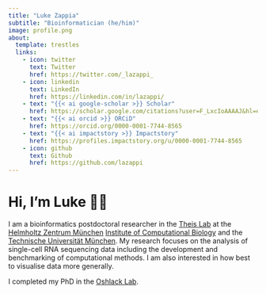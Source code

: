 ```yaml
---
title: "Luke Zappia"
subtitle: "Bioinformatician (he/him)"
image: profile.png
about:
  template: trestles
  links:
    - icon: twitter
      text: Twitter
      href: https://twitter.com/_lazappi_
    - icon: linkedin
      text: LinkedIn
      href: https://linkedin.com/in/lazappi/
    - text: "{{< ai google-scholar >}} Scholar"
      href: https://scholar.google.com/citations?user=F_LxcIoAAAAJ&hl=en
    - text: "{{< ai orcid >}} ORCiD"
      href: https://orcid.org/0000-0001-7744-8565
    - text: "{{< ai impactstory >}} Impactstory"
      href: https://profiles.impactstory.org/u/0000-0001-7744-8565
    - icon: github
      text: Github
      href: https://github.com/lazappi
---
```


# Hi, I'm Luke 👋🏻

I am a bioinformatics postdoctoral researcher in the [Theis Lab][Theis] at the
[Helmholtz Zentrum München][HMGU] [Institute of Computational Biology][ICB] and
the [Technische Universität München][TUM]. My research focuses on the analysis
of single-cell RNA sequencing data including the development and benchmarking
of computational methods. I am also interested in how best to visualise data
more generally.

I completed my PhD in the [Oshlack Lab][Oshlack].

[Theis]: https://www.helmholtz-muenchen.de/icb/research/groups/theis-lab/overview/index.html "Theis Lab"
[HMGU]: https://www.helmholtz-muenchen.de/en/helmholtz-zentrum-muenchen/index.html "Helmholtz Zentrum München"
[ICB]: https://www.helmholtz-muenchen.de/icb/index.html "Institute of Computational Biology"
[TUM]: https://www.tum.de/en/ "Technische Universität München"
[Oshlack]: http://oshlacklab.com/ "Oshlack Lab"
